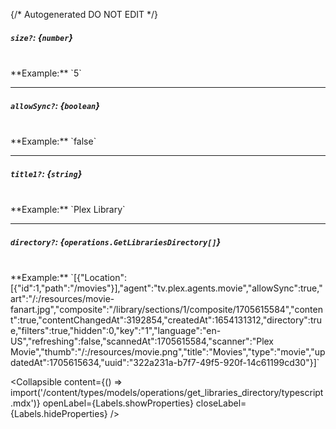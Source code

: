 {/* Autogenerated DO NOT EDIT  */}

##### `size?`: *{`number`}*
<br/>
**Example:** `5`

---
##### `allowSync?`: *{`boolean`}*
<br/>
**Example:** `false`

---
##### `title1?`: *{`string`}*
<br/>
**Example:** `Plex Library`

---
##### `directory?`: *{`operations.GetLibrariesDirectory[]`}*
<br/>
**Example:** `[{"Location":[{"id":1,"path":"/movies"}],"agent":"tv.plex.agents.movie","allowSync":true,"art":"/:/resources/movie-fanart.jpg","composite":"/library/sections/1/composite/1705615584","content":true,"contentChangedAt":3192854,"createdAt":1654131312,"directory":true,"filters":true,"hidden":0,"key":"1","language":"en-US","refreshing":false,"scannedAt":1705615584,"scanner":"Plex Movie","thumb":"/:/resources/movie.png","title":"Movies","type":"movie","updatedAt":1705615634,"uuid":"322a231a-b7f7-49f5-920f-14c61199cd30"}]`

<Collapsible content={() => import('/content/types/models/operations/get_libraries_directory/typescript.mdx')} openLabel={Labels.showProperties} closeLabel={Labels.hideProperties} />



